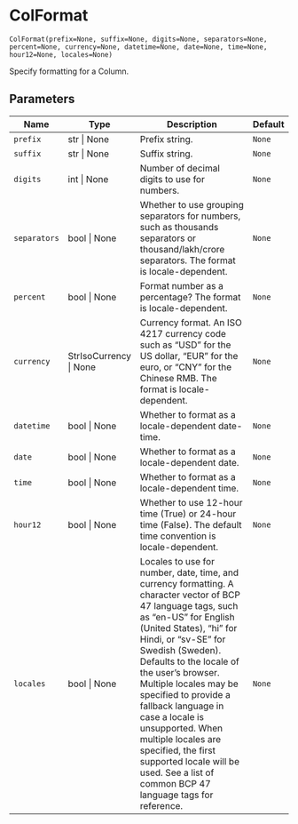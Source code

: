 # ColFormat { #reactable.ColFormat }

`ColFormat(prefix=None, suffix=None, digits=None, separators=None, percent=None, currency=None, datetime=None, date=None, time=None, hour12=None, locales=None)`

Specify formatting for a Column.

## Parameters

| Name         | Type                   | Description                                                                                                                                                                                                                                                                                                                                                                                                                                                                                        | Default   |
|--------------|------------------------|----------------------------------------------------------------------------------------------------------------------------------------------------------------------------------------------------------------------------------------------------------------------------------------------------------------------------------------------------------------------------------------------------------------------------------------------------------------------------------------------------|-----------|
| `prefix`     | str \| None            | Prefix string.                                                                                                                                                                                                                                                                                                                                                                                                                                                                                     | `None`    |
| `suffix`     | str \| None            | Suffix string.                                                                                                                                                                                                                                                                                                                                                                                                                                                                                     | `None`    |
| `digits`     | int \| None            | Number of decimal digits to use for numbers.                                                                                                                                                                                                                                                                                                                                                                                                                                                       | `None`    |
| `separators` | bool \| None           | Whether to use grouping separators for numbers, such as thousands separators or thousand/lakh/crore separators. The format is locale-dependent.                                                                                                                                                                                                                                                                                                                                                    | `None`    |
| `percent`    | bool \| None           | Format number as a percentage? The format is locale-dependent.                                                                                                                                                                                                                                                                                                                                                                                                                                     | `None`    |
| `currency`   | StrIsoCurrency \| None | Currency format. An ISO 4217 currency code such as "USD" for the US dollar, "EUR" for the euro, or "CNY" for the Chinese RMB. The format is locale-dependent.                                                                                                                                                                                                                                                                                                                                      | `None`    |
| `datetime`   | bool \| None           | Whether to format as a locale-dependent date-time.                                                                                                                                                                                                                                                                                                                                                                                                                                                 | `None`    |
| `date`       | bool \| None           | Whether to format as a locale-dependent date.                                                                                                                                                                                                                                                                                                                                                                                                                                                      | `None`    |
| `time`       | bool \| None           | Whether to format as a locale-dependent time.                                                                                                                                                                                                                                                                                                                                                                                                                                                      | `None`    |
| `hour12`     | bool \| None           | Whether to use 12-hour time (True) or 24-hour time (False). The default time convention is locale-dependent.                                                                                                                                                                                                                                                                                                                                                                                       | `None`    |
| `locales`    | bool \| None           | Locales to use for number, date, time, and currency formatting. A character vector of BCP 47 language tags, such as "en-US" for English (United States), "hi" for Hindi, or "sv-SE" for Swedish (Sweden). Defaults to the locale of the user's browser.  Multiple locales may be specified to provide a fallback language in case a locale is unsupported. When multiple locales are specified, the first supported locale will be used.  See a list of common BCP 47 language tags for reference. | `None`    |